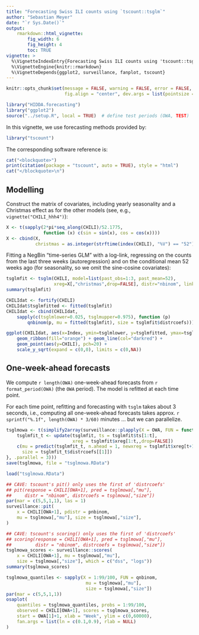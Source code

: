```yaml
---
title: "Forecasting Swiss ILI counts using `tscount::tsglm`"
author: "Sebastian Meyer"
date: "`r Sys.Date()`"
output:
    rmarkdown::html_vignette:
        fig_width: 6
        fig_height: 4
        toc: TRUE
vignette: >
  %\VignetteIndexEntry{Forecasting Swiss ILI counts using 'tscount::tsglm'}
  %\VignetteEngine{knitr::rmarkdown}
  %\VignetteDepends{ggplot2, surveillance, fanplot, tscount}
---
```


```r
knitr::opts_chunk$set(message = FALSE, warning = FALSE, error = FALSE,
                      fig.align = "center", dev.args = list(pointsize = 10))
```

```r
library("HIDDA.forecasting")
library("ggplot2")
source("../setup.R", local = TRUE)  # define test periods (OWA, TEST)
```

In this vignette, we use forecasting methods provided by:
```r
library("tscount")
```

The corresponding software reference is:
```r
cat("<blockquote>")
print(citation(package = "tscount", auto = TRUE), style = "html")
cat("</blockquote>\n")
```


## Modelling

Construct the matrix of covariates, including yearly seasonality and a Christmas
effect as for the other models (see, e.g., `vignette("CHILI_hhh4")`):

```r
X <- t(sapply(2*pi*seq_along(CHILI)/52.1775,
              function (x) c(sin = sin(x), cos = cos(x))))
X <- cbind(X,
           christmas = as.integer(strftime(index(CHILI), "%V") == "52"))
```

Fitting a NegBin "time-series GLM" with a log-link, regressing on the
counts from the last three weeks (autoregression) and on the conditional
mean 52 weeks ago (for seasonality, so we omit the sine-cosine covariates):

```r
tsglmfit <- tsglm(CHILI, model=list(past_obs=1:3, past_mean=52),
                  xreg=X[,"christmas",drop=FALSE], distr="nbinom", link="log")
summary(tsglmfit)
```

```r
CHILIdat <- fortify(CHILI)
CHILIdat$tsglmfitted <- fitted(tsglmfit)
CHILIdat <- cbind(CHILIdat,
    sapply(c(tsglmlower=0.025, tsglmupper=0.975), function (p)
        qnbinom(p, mu = fitted(tsglmfit), size = tsglmfit$distrcoefs)))
```

```r
ggplot(CHILIdat, aes(x=Index, ymin=tsglmlower, y=tsglmfitted, ymax=tsglmupper)) +
    geom_ribbon(fill="orange") + geom_line(col="darkred") +
    geom_point(aes(y=CHILI), pch=20) +
    scale_y_sqrt(expand = c(0,0), limits = c(0,NA))
```



## One-week-ahead forecasts


We compute `r length(OWA)` one-week-ahead forecasts
from `r format_period(OWA)` (the `OWA` period).
The model is refitted at each time point.

For each time point, refitting and forecasting with `tsglm` takes about 3 seconds, i.e.,
computing all one-week-ahead forecasts takes approx.
`r sprintf("%.1f", length(OWA) * 3/60)` minutes ... but we can parallelize.

```r
tsglmowa <- t(simplify2array(surveillance::plapply(X = OWA, FUN = function (t) {
    tsglmfit_t <- update(tsglmfit, ts = tsglmfit$ts[1:t],
                         xreg = tsglmfit$xreg[1:t,,drop=FALSE])
    c(mu = predict(tsglmfit_t, n.ahead = 1, newxreg = tsglmfit$xreg[t+1,,drop=FALSE])$pred,
      size = tsglmfit_t$distrcoefs[[1]])
}, .parallel = 3)))
save(tsglmowa, file = "tsglmowa.RData")
```
```r
load("tsglmowa.RData")
```

```r
## CAVE: tscount's pit() only uses the first of 'distrcoefs'
## pit(response = CHILI[OWA+1], pred = tsglmowa[,"mu"],
##     distr = "nbinom", distrcoefs = tsglmowa[,"size"])
par(mar = c(5,5,1,1), las = 1)
surveillance::pit(
    x = CHILI[OWA+1], pdistr = pnbinom,
    mu = tsglmowa[,"mu"], size = tsglmowa[,"size"],
)
```

```r
## CAVE: tscount's scoring() only uses the first of 'distrcoefs'
## scoring(response = CHILI[OWA+1], pred = tsglmowa[,"mu"],
##         distr = "nbinom", distrcoefs = tsglmowa[,"size"])
tsglmowa_scores <- surveillance::scores(
    x = CHILI[OWA+1], mu = tsglmowa[,"mu"],
    size = tsglmowa[,"size"], which = c("dss", "logs"))
summary(tsglmowa_scores)
```

```r
tsglmowa_quantiles <- sapply(X = 1:99/100, FUN = qnbinom,
                              mu = tsglmowa[,"mu"],
                              size = tsglmowa[,"size"])
par(mar = c(5,5,1,1))
osaplot(
    quantiles = tsglmowa_quantiles, probs = 1:99/100,
    observed = CHILI[OWA+1], scores = tsglmowa_scores,
    start = OWA[1]+1, xlab = "Week", ylim = c(0,60000),
    fan.args = list(ln = c(0.1,0.9), rlab = NULL)
)
```
